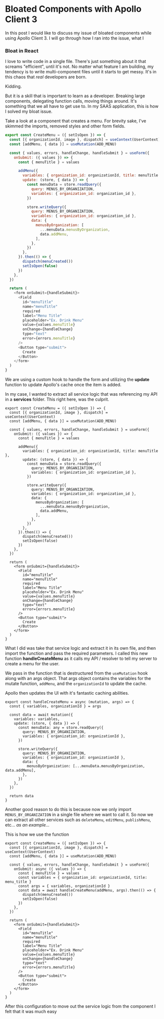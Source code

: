 

# Bloated Components with Apollo Client 3

In this post I would like to discuss my issue of bloated components while using Apollo Client 3. 
I will go through how I ran into the issue, what I 


### Bloat in React

I love to write code in a single file. There's just something about it that screams "efficient", until it's not. 
No matter what feature I am building, my tendency is to write multi-component files until it starts to get messy. 
It's in this chaos that *real* developers are born.

Kidding. 

But it is a skill that is important to learn as a developer. Breaking large components, delegating function calls, moving things around. 
It's something that we all have to get use to. In my SAAS application, this is how I solved my bloat issue.

Take a look at a component that creates a menu. 
For brevity sake, I've skimmed the imports, removed styles and other form fields.


```jsx:title=src/components/CreateMenu.js
export const CreateMenu = ({ setIsOpen }) => {
  const [{ organizationId, image }, dispatch] = useContext(UserContext)
  const [addMenu, { data }] = useMutation(ADD_MENU)

  const { values, errors, handleChange, handleSubmit } = useForm({
    onSubmit: ({ values }) => {
      const { menuTitle } = values

      addMenu({
        variables: { organization_id: organizationId, title: menuTitle },
        update: (store, { data }) => {
          const menuData = store.readQuery({
            query: MENUS_BY_ORGANIZATION,
            variables: { organization_id: organization_id },
          })

          store.writeQuery({
            query: MENUS_BY_ORGANIZATION,
            variables: { organization_id: organization_id },
            data: {
              menusByOrganization: [
                ...menuData.menusByOrganization,
                data.addMenu,
              ],
            },
          })
        },
      }).then(() => {
        dispatch(menuCreated())
        setIsOpen(false)
      })
    },
  })

  return (
    <form onSubmit={handleSubmit}>
      <Field
        id="menuTitle"
        name="menuTitle"
        required
        label="Menu Title"
        placeholder="Ex. Drink Menu"
        value={values.menuTitle}
        onChange={handleChange}
        type="text"
        error={errors.menuTitle}
      />
      <Button type="submit">
        Create
      </Button>
    </form>
  )
}

```

We are using a custom hook to handle the form
and utilizing the **update** function to update Apollo's cache once the item is added. 

In my case, I wanted to extract all service logic that was referencing my API in a **services** folder. 
This right here, was the culprit. 

```tsx:title=src/components/code.tsx {9-33}
export const CreateMenu = ({ setIsOpen }) => {
  const [{ organizationId, image }, dispatch] = useContext(UserContext)
  const [addMenu, { data }] = useMutation(ADD_MENU)

  const { values, errors, handleChange, handleSubmit } = useForm({
    onSubmit: ({ values }) => {
      const { menuTitle } = values

      addMenu({
        variables: { organization_id: organizationId, title: menuTitle },
        update: (store, { data }) => {
          const menuData = store.readQuery({
            query: MENUS_BY_ORGANIZATION,
            variables: { organization_id: organization_id },
          })

          store.writeQuery({
            query: MENUS_BY_ORGANIZATION,
            variables: { organization_id: organization_id },
            data: {
              menusByOrganization: [
                ...menuData.menusByOrganization,
                data.addMenu,
              ],
            },
          })
        },
      }).then(() => {
        dispatch(menuCreated())
        setIsOpen(false)
      })
    },
  })

  return (
    <form onSubmit={handleSubmit}>
      <Field
        id="menuTitle"
        name="menuTitle"
        required
        label="Menu Title"
        placeholder="Ex. Drink Menu"
        value={values.menuTitle}
        onChange={handleChange}
        type="text"
        error={errors.menuTitle}
      />
      <Button type="submit">
        Create
      </Button>
    </form>
  )
}
```

What I did was take that service logic and extract it in its own file, and then import the function and pass the required parameters. 
I called this new function **handleCreateMenu** as it calls my API / resolver to tell my server to create a menu for the user.

We pass in the function that is destructured from the `useMutation` hook along with an args object.
That args object contains the variables for the mutate function, `addMenu`, and the `organizationId` to update the cache. 


Apollo then updates the UI with it's fantastic caching abilities. 


```tsx:title=src/components/code.tsx 
export const handleCreateMenu = async (mutation, args) => {
  const { variables, organizationId } = args

  const data = await mutation({
    variables: variables,
    update: (store, { data }) => {
      const menuData: any = store.readQuery({
        query: MENUS_BY_ORGANIZATION,
        variables: { organization_id: organizationId },
      })

      store.writeQuery({
        query: MENUS_BY_ORGANIZATION,
        variables: { organization_id: organizationId },
        data: {
          menusByOrganization: [...menuData.menusByOrganization, data.addMenu],
        },
      })
    },
  })

  return data
}
```

Another good reason to do this is because now we only import `MENUS_BY_ORGANIZATION` in 
a single file where we want to call it. So now we can extract all other services such as `deleteMenu`, `editMenu`, `publishMenu`, etc... *as an example...*

This is how we use the function

```tsx:title=src/components/code.tsx {6-14}
export const CreateMenu = ({ setIsOpen }) => {
  const [{ organizationId, image }, dispatch] = useContext(UserContext)
  const [addMenu, { data }] = useMutation(ADD_MENU)

  const { values, errors, handleChange, handleSubmit } = useForm({
    onSubmit: async ({ values }) => {
      const { menuTitle } = values
      const variables = { organization_id: organizationId, title: menu_title }
      const args = { variables, organizationId }
      const data = await handleCreateMenu(addMenu, args).then(() => {
        dispatch(menuCreated())
        setIsOpen(false)
      })
    },
  })

  return (
    <form onSubmit={handleSubmit}>
      <Field
        id="menuTitle"
        name="menuTitle"
        required
        label="Menu Title"
        placeholder="Ex. Drink Menu"
        value={values.menuTitle}
        onChange={handleChange}
        type="text"
        error={errors.menuTitle}
      />
      <Button type="submit">
        Create
      </Button>
    </form>
  )
}
```

After this configuration to move out the service logic from the component I felt that
it was much easy 